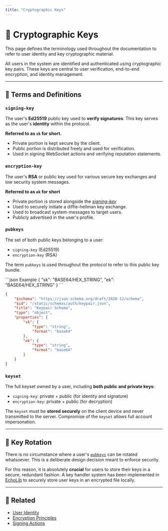 ```yaml
---
title: "Cryptographic Keys"
---
```


# 🔐 Cryptographic Keys

This page defines the terminology used throughout the documentation to refer to user identity and key cryptographic material.

All users in the system are identified and authenticated using cryptographic key pairs. These keys are central to user verification, end-to-end encryption, and identity management.

---

## 🧾 Terms and Definitions

### `signing-key`

The user's **Ed25519** public key used to **verify signatures**. This key serves as the user's **identity** within the protocol.

**Referred to as `sk` for short.**

- Private portion is kept secure by the client.
- Public portion is distributed freely and used for verification.
- Used in signing WebSocket actions and verifying reputation statements.

### `encryption-key`

The user's **RSA** or public key used for various secure key exchanges and low security system messages.

**Referred to as `ek` for short**

- Private portion is stored alongside the [*signing-key*](#signing-key)
- Used to securely initiate a diffie-hellman key exchange.
- Used to broadcast system-messages to target users.
- Publicly advertised in the user's profile.

### `pubkeys`

The set of both public keys belonging to a user:

- `signing-key` (Ed25519)
- `encryption-key` (RSA)

The term `pubkeys` is used throughout the protocol to refer to this public key bundle.

<CodeGroup>
```json Example
{
    "sk": "BASE64/HEX_STRING",
    "ek": "BASE64/HEX_STRING"
}
```

```json Schema
{
    "$schema": "https://json-schema.org/draft/2020-12/schema",
    "$id": "/static/schemas/auth/keypair.json",
    "title": "Keypair Schema",
    "type": "object",
    "properties": {
        "sk": {
            "type": "string",
            "format": "base64"
        },
        "ek": {
            "type": "string",
            "format": "base64"
        }
    }
}
```
</CodeGroup>


### `keyset`

The full keyset owned by a user, including **both public and private keys**:

- `signing-key`: private + public (for identity and signature)
- `encryption-key`: private + public (for decryption)

The `keyset` must be **stored securely** on the client device and never transmitted to the server. Compromise of the `keyset` allows full account impersonation.

---

## 🔄 Key Rotation

There is no circumstance where a user's [`pubkeys`](#pubkeys) can be rotated whatsoever. This is a deliberate design
decision meant to enforce security.

For this reason, it is absolutely **crucial** for users to store their keys in a secure, redundant fashion. A key handler
system has been implemented in [EchoLib](https://github.com/Echo-Chat-Systems/EchoLib) to securely store user keys in an
encrypted file locally.

---

## 📘 Related

- [User Identity](/definitions/users/identity)
- [Encryption Principles](/protocol/encryption)
- [Signing Actions](/protocol/auth/signin)
